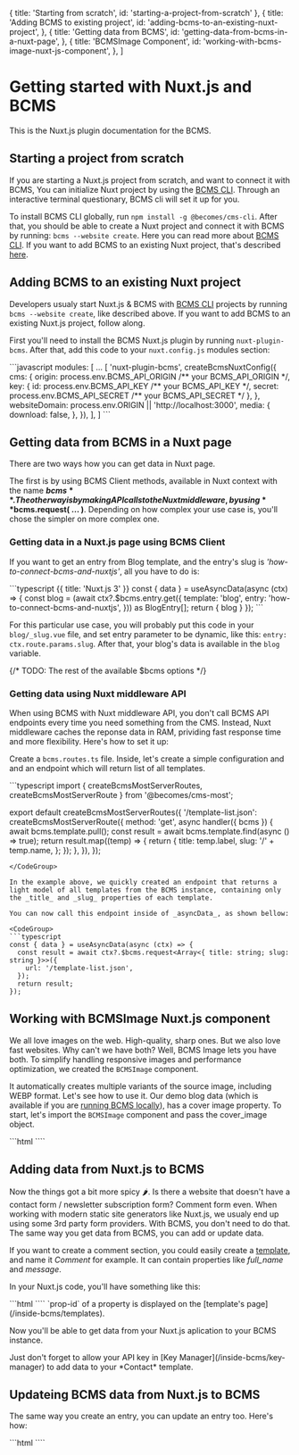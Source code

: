   { title: 'Starting from scratch', id: 'starting-a-project-from-scratch' },
  {
    title: 'Adding BCMS to existing project',
    id: 'adding-bcms-to-an-existing-nuxt-project',
  },
  {
    title: 'Getting data from BCMS',
    id: 'getting-data-from-bcms-in-a-nuxt-page',
  },
  {
    title: 'BCMSImage Component',
    id: 'working-with-bcms-image-nuxt-js-component',
  },
]

# Getting started with Nuxt.js and BCMS

This is the Nuxt.js plugin documentation for the BCMS.

## Starting a project from scratch

If you are starting a Nuxt.js project from scratch, and want to connect it with BCMS, You can initialize Nuxt project by using the [BCMS CLI](/cli).
Through an interactive terminal questionary, BCMS cli will set it up for you.

To install BCMS CLI globally, run `npm install -g @becomes/cms-cli`. After that, you should be able to create a Nuxt project and connect it with BCMS by running: `bcms --website create`. Here you can read more about [BCMS CLI](/cli). If you want to add BCMS to an existing Nuxt project, that's described [here]().

## Adding BCMS to an existing Nuxt project

Developers usualy start Nuxt.js & BCMS with [BCMS CLI](/cli) projects by running `bcms --website create`, like described above. If you want to add BCMS to an existing Nuxt.js project, follow along.

First you'll need to install the BCMS Nuxt.js plugin by running `nuxt-plugin-bcms`. After that, add this code to your `nuxt.config.js` modules section:

<CodeGroup>
```javascript
modules: [
  ...
  [
    'nuxt-plugin-bcms',
    createBcmsNuxtConfig({
      cms: {
        origin: process.env.BCMS_API_ORIGIN /** your BCMS_API_ORIGIN */,
        key: {
          id:  process.env.BCMS_API_KEY /** your BCMS_API_KEY */,
          secret:  process.env.BCMS_API_SECRET /** your BCMS_API_SECRET */
        },
      },
      websiteDomain: process.env.ORIGIN || 'http://localhost:3000',
      media: {
        download: false,
      },
    }),
  ],
]
```
</CodeGroup>

## Getting data from BCMS in a Nuxt page

There are two ways how you can get data in Nuxt page.

The first is by using BCMS Client methods, available in Nuxt context with the name **$bcms**. The other way is by making API calls to the Nuxt middleware, by using **$bcms.request( ... )**. Depending on how complex your use case is, you'll chose the simpler on more complex one.

### Getting data in a Nuxt.js page using BCMS Client

If you want to get an entry from Blog template, and the entry's slug is _'how-to-connect-bcms-and-nuxtjs'_, all you have to do is:

<CodeGroup>
  ```typescript {{ title: 'Nuxt.js 3' }}
  const { data } = useAsyncData(async (ctx) => {
    const blog = (await ctx?.$bcms.entry.get({
      template: 'blog',
      entry: 'how-to-connect-bcms-and-nuxtjs',
    })) as BlogEntry[];
    return { blog }
  });
  ```
</CodeGroup>

For this particular use case, you will probably put this code in your `blog/_slug.vue` file, and set entry parameter to be dynamic, like this: `entry: ctx.route.params.slug`. After that, your blog's data is available in the `blog` variable.

{/* TODO: The rest of the available $bcms options */}

### Getting data using Nuxt middleware API

When using BCMS with Nuxt middleware API, you don't call BCMS API endpoints every time you need something from the CMS. Instead, Nuxt middleware caches the reponse data in RAM, prividing fast response time and more flexibility. Here's how to set it up:

Create a `bcms.routes.ts` file. Inside, let's create a simple configuration and and an endpoint which will return list of all templates.

<CodeGroup>
  ```typescript
import { createBcmsMostServerRoutes, createBcmsMostServerRoute } from '@becomes/cms-most';

export default createBcmsMostServerRoutes({
    '/template-list.json': createBcmsMostServerRoute({
      method: 'get',
      async handler({ bcms }) {
        await bcms.template.pull();
        const result = await bcms.template.find(async () => true);
        return result.map((temp) => {
          return {
            title: temp.label,
            slug: '/' + temp.name,
          };
        });
      },
    }),
});
````
</CodeGroup>

In the example above, we quickly created an endpoint that returns a light model of all templates from the BCMS instance, containing only the _title_ and _slug_ properties of each template.

You can now call this endpoint inside of _asyncData_, as shown bellow:

<CodeGroup>
```typescript
const { data } = useAsyncData(async (ctx) => {
  const result = await ctx?.$bcms.request<Array<{ title: string; slug: string }>>({
    url: '/template-list.json',
  });
  return result;
});
````

</CodeGroup>

## Working with BCMSImage Nuxt.js component

We all love images on the web. High-quality, sharp ones. But we also love fast websites. Why can't we have both? Well, BCMS Image lets you have both. To simplify handling responsive images and performance optimization, we created the `BCMSImage` component.

It automatically creates multiple variants of the source image, including WEBP format. Let's see how to use it. Our demo blog data (which is available if you are [running BCMS locally](/install/locally)), has a cover image property. To start, let's import the `BCMSImage` component and pass the cover_image object.

<CodeGroup>
```html
<template>
  ...
  <BCMSImage :media="blog.meta.en.cover_image" />
</template>
<script lang="ts">
  import BCMSImage from 'nuxt-plugin-bcms/components/image.vue';
  export default Vue.extend({
    components: {
      BCMSImage,
    },
  });
</script>
````
</CodeGroup>

## Adding data from Nuxt.js to BCMS

Now the things got a bit more spicy 🌶️. Is there a website that doesn't have a contact form / newsletter subscription form? Comment form even. When working with modern static site generators like Nuxt.js, we usualy end up using some 3rd party form providers. With BCMS, you don't need to do that. The same way you get data from BCMS, you can add or update data.

If you want to create a comment section, you could easily create a [template](/inside-bcms/templates), and name it *Comment* for example. It can contain properties like *full_name* and *message*.

In your Nuxt.js code, you'll have something like this:

<CodeGroup>
```html
<template>
  <form @submit="handleSubmit()">
    <label>
      <span>Your name</span>
      <input type="text" v-model="full_name" />
    </label>
    <label>
      <span>Your message</span>
      <textarea v-model="message"></textarea>
    </label>
  </form>
</template>
<script lang="ts">
  export default Vue.extend({
    data: {
      return {
        full_name: '',
        message: '',
      }
    },
    methods: {
      async handleSubmit() {
      const bcms = this.$bcms as BCMSNuxtPlugin;
      const date = new Date();
      await bcms.entry.create({
        templateId: '1234567', /** Your template ID */
        meta: [
          {
            lng: 'en',
            props: [
              {
                id: 'title-prop-id', /** Your title prop ID */
                data: [`Comment from ${date.toDateString()}`],
              },
              {
                id: 'slug-prop-id', /** Your slug prop ID */
                data: ['anthony-hopkins-comment'],
              },
              {
                id: 'full_name-prop-id', /** Your full_name prop ID */
                data: [this.full_name]
              },
               {
                id: 'message-prop-id', /** Your message prop ID */
                data: [this.message]
              }
            ],
          },
        ],
        content: [
          {
            lng: 'en',
            nodes: [
              // Prosemirror nodes
            ],
            plainText: '',
          },
        ],
      });
    },
    }
  });
</script>
````
</CodeGroup>

<Note>
  `prop-id` of a property is displayed on the [template's page](/inside-bcms/templates).
</Note>

Now you'll be able to get data from your Nuxt.js aplication to your BCMS instance.

<Note>
Just don't forget to allow your API key in [Key Manager](/inside-bcms/key-manager) to add data to your *Contact* template.
</Note>

## Updateing BCMS data from Nuxt.js to BCMS

The same way you create an entry, you can update an entry too. Here's how:

<CodeGroup>
```html
<script lang="ts">
  export default Vue.extend({
    methods: {
      async handleUpdate() {
        const bcms = this.$bcms as BCMSNuxtPlugin;
        const date = new Date();
        await bcms.entry.update({
          _id: '7654321', /** Your entry ID */
          templateId: '1234567', /** Your template ID */
          meta: [
            {
              lng: 'en',
              props: [
                {
                  id: 'title-prop-id', /** Your title prop ID */
                  data: [`Comment from ${date.toDateString()}`],
                },
                {
                  id: 'slug-prop-id', /** Your slug prop ID */
                  data: ['anthony-hopkins-comment'],
                },
                {
                  id: 'full_name-prop-id', /** Your full_name prop ID */
                  data: 'Anthony Hopkins'
                },
                {
                  id: 'message-prop-id', /** Your message prop ID */
                  data: 'First, principles, Clarice. Simplicity. Read Marcus Aurelius. Of each particular thing, ask what is it in itself? What is its nature?'
                }
              ],
            },
          ],
          content: [
            {
              lng: 'en',
              nodes: [
                // Prosemirror nodes
              ],
              plainText: '',
            },
          ],
        });
      },
    }
  });
</script>
````
</CodeGroup>
